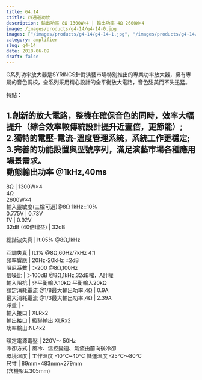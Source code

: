 ```yaml
---
title: G4.14
ctitle: 四通道功放
description: 輸出功率 8Ω 1300W×4 | 輸出功率 4Ω 2600W×4
image: /images/products/g4-14/g4-14-0.jpg
images: ["/images/products/g4-14/g4-14-1.jpg", "/images/products/g4-14/g4-14-2.jpg"]
category: amplifier
slug: g4-14
date: 2018-06-09
draft: false
---
```


G系列功率放大器是SYRINCS針對演藝市場特別推出的專業功率放大器，擁有專屬的音色調校，全系列采用精心設計的全平衡放大電路，音色甜美而不失迅猛。  
  
特點：  
  
1.創新的放大電路，整機在確保音色的同時，效率大幅提升（綜合效率較傳統設計提升近壹倍，更節能）;  
2.獨特的電壓-電流-溫度管理系統，系統工作更穩定;  
3.完善的功能設置與型號序列，滿足演藝市場各種應用場景需求。  
動態輸出功率 @1kHz,40ms  
---  
8Ω  |  1300W×4  
4Ω  
2600W×4  
輸入靈敏度(三檔可選)@8Ω 1kHz±10%  
0.775V  |  0.73V   
1V  |  0.92V   
32dB (40倍增益)  |  32dB  
  
總諧波失真  |  lt.05% @8Ω,1kHz  
  
互調失真  |  lt.1% @8Ω,60Hz/7kHz 4:1   
頻率響應  |  20Hz-20kHz ±2dB   
阻尼系數  | ＞200 @8Ω,100Hz   
信噪比  | ＞100dB @8Ω,1kHz,32dB檔，A計權   
輸入阻抗  |  非平衡輸入10kΩ 平衡輸入20kΩ   
額定消耗電流 @1/8最大輸出功率,4Ω  |  0.9A   
最大消耗電流 @1/3最大輸出功率,4Ω  |  2.39A   
凈重  |  \-   
輸入接口  |  XLRx2   
輸出接口  |  級聯輸出:XLRx2  
功率輸出:NL4x2  
  
額定電源電壓  |  220V～ 50Hz   
冷卻方式  |  風冷、溫控變速、氣流由前向後冷卻   
環境溫度  |  工作溫度 -10℃~40℃ 儲運溫度 -25℃～80℃   
尺寸  |  89mm×483mm×279mm  
(含機架耳305mm)



